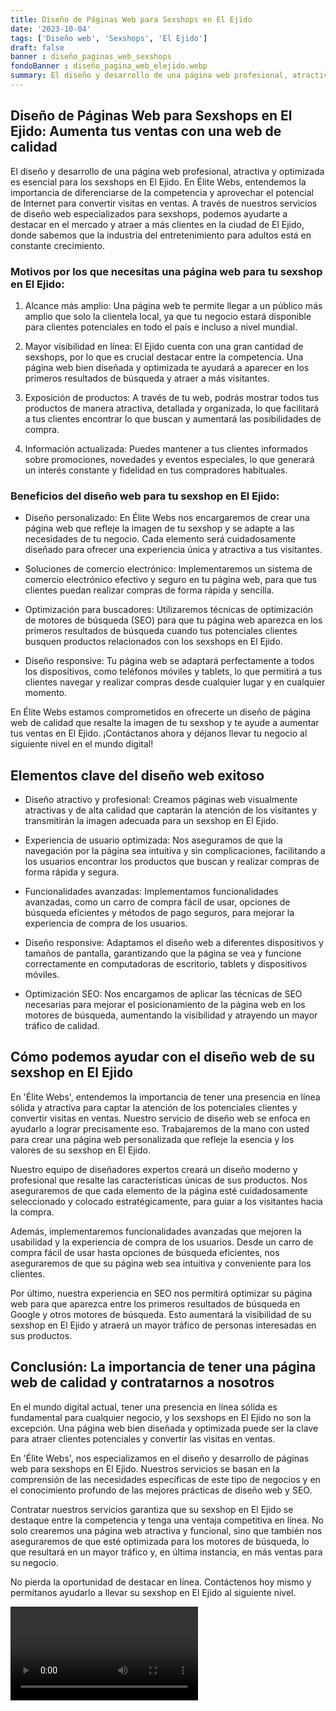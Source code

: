 ```yaml
---
title: Diseño de Páginas Web para Sexshops en El Ejido
date: '2023-10-04'
tags: ['Diseño web', 'Sexshops', 'El Ejido']
draft: false
banner : diseño_paginas_web_sexshops
fondoBanner : diseño_pagina_web_elejido.webp
summary: El diseño y desarrollo de una página web profesional, atractiva y optimizada es esencial para los sexshops en El Ejido. En Élite Webs, entendemos la importancia de diferenciarse de la competencia y aprovechar el potencial de Internet para convertir visitas en ventas. A través de nuestros servicios de diseño web especializados para sexshops, podemos ayudarte a destacar en el mercado y atraer a más clientes en la ciudad de El Ejido, donde sabemos que la industria del entretenimiento para adultos está en constante crecimiento.
---
```


## Diseño de Páginas Web para Sexshops en El Ejido: Aumenta tus ventas con una web de calidad

El diseño y desarrollo de una página web profesional, atractiva y optimizada es esencial para los sexshops en El Ejido. En Élite Webs, entendemos la importancia de diferenciarse de la competencia y aprovechar el potencial de Internet para convertir visitas en ventas. A través de nuestros servicios de diseño web especializados para sexshops, podemos ayudarte a destacar en el mercado y atraer a más clientes en la ciudad de El Ejido, donde sabemos que la industria del entretenimiento para adultos está en constante crecimiento.

### Motivos por los que necesitas una página web para tu sexshop en El Ejido:

1. Alcance más amplio: Una página web te permite llegar a un público más amplio que solo la clientela local, ya que tu negocio estará disponible para clientes potenciales en todo el país e incluso a nivel mundial.

2. Mayor visibilidad en línea: El Ejido cuenta con una gran cantidad de sexshops, por lo que es crucial destacar entre la competencia. Una página web bien diseñada y optimizada te ayudará a aparecer en los primeros resultados de búsqueda y atraer a más visitantes.

3. Exposición de productos: A través de tu web, podrás mostrar todos tus productos de manera atractiva, detallada y organizada, lo que facilitará a tus clientes encontrar lo que buscan y aumentará las posibilidades de compra.

4. Información actualizada: Puedes mantener a tus clientes informados sobre promociones, novedades y eventos especiales, lo que generará un interés constante y fidelidad en tus compradores habituales.

### Beneficios del diseño web para tu sexshop en El Ejido:

- Diseño personalizado: En Élite Webs nos encargaremos de crear una página web que refleje la imagen de tu sexshop y se adapte a las necesidades de tu negocio. Cada elemento será cuidadosamente diseñado para ofrecer una experiencia única y atractiva a tus visitantes.

- Soluciones de comercio electrónico: Implementaremos un sistema de comercio electrónico efectivo y seguro en tu página web, para que tus clientes puedan realizar compras de forma rápida y sencilla.

- Optimización para buscadores: Utilizaremos técnicas de optimización de motores de búsqueda (SEO) para que tu página web aparezca en los primeros resultados de búsqueda cuando tus potenciales clientes busquen productos relacionados con los sexshops en El Ejido.

- Diseño responsive: Tu página web se adaptará perfectamente a todos los dispositivos, como teléfonos móviles y tablets, lo que permitirá a tus clientes navegar y realizar compras desde cualquier lugar y en cualquier momento.

En Élite Webs estamos comprometidos en ofrecerte un diseño de página web de calidad que resalte la imagen de tu sexshop y te ayude a aumentar tus ventas en El Ejido. ¡Contáctanos ahora y déjanos llevar tu negocio al siguiente nivel en el mundo digital!

<GifSeo />

<Cta />

## Elementos clave del diseño web exitoso

- Diseño atractivo y profesional: Creamos páginas web visualmente atractivas y de alta calidad que captarán la atención de los visitantes y transmitirán la imagen adecuada para un sexshop en El Ejido.

- Experiencia de usuario optimizada: Nos aseguramos de que la navegación por la página sea intuitiva y sin complicaciones, facilitando a los usuarios encontrar los productos que buscan y realizar compras de forma rápida y segura.

- Funcionalidades avanzadas: Implementamos funcionalidades avanzadas, como un carro de compra fácil de usar, opciones de búsqueda eficientes y métodos de pago seguros, para mejorar la experiencia de compra de los usuarios.

- Diseño responsive: Adaptamos el diseño web a diferentes dispositivos y tamaños de pantalla, garantizando que la página se vea y funcione correctamente en computadoras de escritorio, tablets y dispositivos móviles.

- Optimización SEO: Nos encargamos de aplicar las técnicas de SEO necesarias para mejorar el posicionamiento de la página web en los motores de búsqueda, aumentando la visibilidad y atrayendo un mayor tráfico de calidad.

## Cómo podemos ayudar con el diseño web de su sexshop en El Ejido

En 'Élite Webs', entendemos la importancia de tener una presencia en línea sólida y atractiva para captar la atención de los potenciales clientes y convertir visitas en ventas. Nuestro servicio de diseño web se enfoca en ayudarlo a lograr precisamente eso. Trabajaremos de la mano con usted para crear una página web personalizada que refleje la esencia y los valores de su sexshop en El Ejido.

Nuestro equipo de diseñadores expertos creará un diseño moderno y profesional que resalte las características únicas de sus productos. Nos aseguraremos de que cada elemento de la página esté cuidadosamente seleccionado y colocado estratégicamente, para guiar a los visitantes hacia la compra.

Además, implementaremos funcionalidades avanzadas que mejoren la usabilidad y la experiencia de compra de los usuarios. Desde un carro de compra fácil de usar hasta opciones de búsqueda eficientes, nos aseguraremos de que su página web sea intuitiva y conveniente para los clientes.

Por último, nuestra experiencia en SEO nos permitirá optimizar su página web para que aparezca entre los primeros resultados de búsqueda en Google y otros motores de búsqueda. Esto aumentará la visibilidad de su sexshop en El Ejido y atraerá un mayor tráfico de personas interesadas en sus productos.

## Conclusión: La importancia de tener una página web de calidad y contratarnos a nosotros

En el mundo digital actual, tener una presencia en línea sólida es fundamental para cualquier negocio, y los sexshops en El Ejido no son la excepción. Una página web bien diseñada y optimizada puede ser la clave para atraer clientes potenciales y convertir las visitas en ventas.

En 'Élite Webs', nos especializamos en el diseño y desarrollo de páginas web para sexshops en El Ejido. Nuestros servicios se basan en la comprensión de las necesidades específicas de este tipo de negocios y en el conocimiento profundo de las mejores prácticas de diseño web y SEO.

Contratar nuestros servicios garantiza que su sexshop en El Ejido se destaque entre la competencia y tenga una ventaja competitiva en línea. No solo crearemos una página web atractiva y funcional, sino que también nos aseguraremos de que esté optimizada para los motores de búsqueda, lo que resultará en un mayor tráfico y, en última instancia, en más ventas para su negocio.

No pierda la oportunidad de destacar en línea. Contáctenos hoy mismo y permítanos ayudarlo a llevar su sexshop en El Ejido al siguiente nivel.

<Video />

<CtaBot job='Sexshops' city='El Ejido'/>

<Gmaps query='El Ejido+españa+maps' />